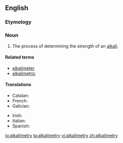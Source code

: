 ==English==

===Etymology===
{{suffix|alkali|metry}}

===Noun===
{{en-noun|alkalimetries}}

# The process of determining the strength of an [[alkali]].

====Related terms====
* [[alkalimeter]]
* [[alkalimetric]]

====Translations====
{{trans-top|process of determining the strength of an alkali}}
* Catalan: {{t|ca|alcalimetria|f}}
* French: {{t+|fr|alcalimétrie|f}}
* Galician: {{t|gl|alcalimetría|f}}
{{trans-mid}}
* Irish: {{t|ga|alcailiméadracht|f}}
* Italian: {{t|it|alcalimetria|f}}
* Spanish: {{t|es|alcalometría|f}}
{{trans-bottom}}

[[io:alkalimetry]]
[[ta:alkalimetry]]
[[vi:alkalimetry]]
[[zh:alkalimetry]]